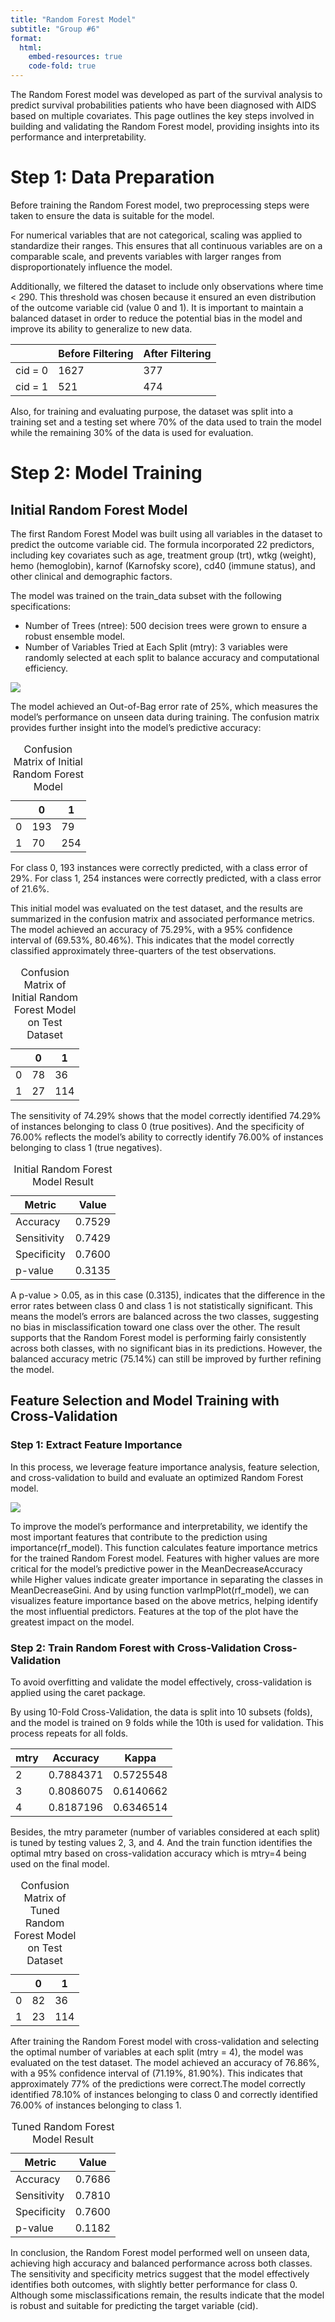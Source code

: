 ```yaml
---
title: "Random Forest Model"
subtitle: "Group #6"
format:
  html:
    embed-resources: true
    code-fold: true
---
```


The Random Forest model was developed as part of the survival analysis to predict survival probabilities patients who have been diagnosed with AIDS based on multiple covariates. This page outlines the key steps involved in building and validating the Random Forest model, providing insights into its performance and interpretability.

# Step 1: Data Preparation

Before training the Random Forest model, two preprocessing steps were taken to ensure the data is suitable for the model. 

For numerical variables that are not categorical, scaling was applied to standardize their ranges. This ensures that all continuous variables are on a comparable scale, and prevents variables with larger ranges from disproportionately influence the model.

Additionally, we filtered the dataset to include only observations where time < 290. This threshold was chosen because it ensured an even distribution of the outcome variable cid (value 0 and 1). It is important to maintain a balanced dataset in order to reduce the potential bias in the model and improve its ability to generalize to new data.

|  | Before Filtering | After Filtering | 
|--------|--------|--------|
| cid = 0 | 1627 | 377 | 
| cid = 1 | 521 | 474 | 

Also, for training and evaluating purpose, the dataset was split into a training set and a testing set where 70% of the data used to train the model while the remaining 30% of the data is used for evaluation.

# Step 2: Model Training

## Initial Random Forest Model

The first Random Forest Model was built using all variables in the dataset to predict the outcome variable cid. The formula incorporated 22 predictors, including key covariates such as age, treatment group (trt), wtkg (weight), hemo (hemoglobin), karnof (Karnofsky score), cd40 (immune status), and other clinical and demographic factors.

The model was trained on the train_data subset with the following specifications:

- Number of Trees (ntree): 500 decision trees were grown to ensure a robust ensemble model.
- Number of Variables Tried at Each Split (mtry): 3 variables were randomly selected at each split to balance accuracy and computational efficiency.

![](figures/randomforest/rf_plot_1.png)

The model achieved an Out-of-Bag error rate of 25%, which measures the model's performance on unseen data during training. The confusion matrix provides further insight into the model's predictive accuracy:

Table: Confusion Matrix of Initial Random Forest Model

|  | 0 | 1| 
|--------|--------|--------|
| 0 | 193 | 79 | 
| 1 | 70 | 254 | 

For class 0, 193 instances were correctly predicted, with a class error of 29%.
For class 1, 254 instances were correctly predicted, with a class error of 21.6%.

This initial model was evaluated on the test dataset, and the results are summarized in the confusion matrix and associated performance metrics.
The model achieved an accuracy of 75.29%, with a 95% confidence interval of (69.53%, 80.46%). This indicates that the model correctly classified approximately three-quarters of the test observations.

Table: Confusion Matrix of Initial Random Forest Model on Test Dataset

|  | 0 | 1| 
|--------|--------|--------|
| 0 | 78 | 36 | 
| 1 | 27 | 114 | 

The sensitivity of 74.29% shows that the model correctly identified 74.29% of instances belonging to class 0 (true positives). And the specificity of 76.00% reflects the model’s ability to correctly identify 76.00% of instances belonging to class 1 (true negatives).

Table: Initial Random Forest Model Result

| Metric  | Value  |
|--------|--------|
| Accuracy  | 0.7529 |
| Sensitivity   | 0.7429 |
| Specificity   | 0.7600 |
| p-value | 0.3135 |

A p-value > 0.05, as in this case (0.3135), indicates that the difference in the error rates between class 0 and class 1 is not statistically significant. This means the model’s errors are balanced across the two classes, suggesting no bias in misclassification toward one class over the other. The result supports that the Random Forest model is performing fairly consistently across both classes, with no significant bias in its predictions. However, the balanced accuracy metric (75.14%) can still be improved by further refining the model.

## Feature Selection and Model Training with Cross-Validation

### Step 1: Extract Feature Importance

In this process, we leverage feature importance analysis, feature selection, and cross-validation to build and evaluate an optimized Random Forest model.

![](figures/randomforest/rf_plot_2.png)

To improve the model's performance and interpretability, we identify the most important features that contribute to the prediction using importance(rf_model). This function calculates feature importance metrics for the trained Random Forest model. Features with higher values are more critical for the model's predictive power in the MeanDecreaseAccuracy while  Higher values indicate greater importance in separating the classes in MeanDecreaseGini. And by using function varImpPlot(rf_model), we can visualizes feature importance based on the above metrics, helping identify the most influential predictors. Features at the top of the plot have the greatest impact on the model.


### Step 2: Train Random Forest with Cross-Validation Cross-Validation

To avoid overfitting and validate the model effectively, cross-validation is applied using the caret package.

By using 10-Fold Cross-Validation, the data is split into 10 subsets (folds), and the model is trained on 9 folds while the 10th is used for validation. This process repeats for all folds.

| mtry | Accuracy | Kappa| 
|--------|--------|--------|
| 2 | 0.7884371 | 0.5725548 |
| 3 | 0.8086075 | 0.6140662 |
| 4 | 0.8187196 | 0.6346514 |

Besides, the mtry parameter (number of variables considered at each split) is tuned by testing values 2, 3, and 4. And the train function identifies the optimal mtry based on cross-validation accuracy which is mtry=4 being used on the final model.



Table: Confusion Matrix of Tuned Random Forest Model on Test Dataset

|  | 0 | 1| 
|--------|--------|--------|
| 0 | 82 | 36 | 
| 1 | 23 | 114 | 


After training the Random Forest model with cross-validation and selecting the optimal number of variables at each split (mtry = 4), the model was evaluated on the test dataset. The model achieved an accuracy of 76.86%, with a 95% confidence interval of (71.19%, 81.90%). This indicates that approximately 77% of the predictions were correct.The model correctly identified 78.10% of instances belonging to class 0 and correctly identified 76.00% of instances belonging to class 1.


Table: Tuned Random Forest Model Result

| Metric  | Value  |
|--------|--------|
| Accuracy  | 0.7686 |
| Sensitivity   | 0.7810 |
| Specificity   | 0.7600 |
| p-value | 0.1182 |


In conclusion, the Random Forest model performed well on unseen data, achieving high accuracy and balanced performance across both classes. The sensitivity and specificity metrics suggest that the model effectively identifies both outcomes, with slightly better performance for class 0. Although some misclassifications remain, the results indicate that the model is robust and suitable for predicting the target variable (cid). 
